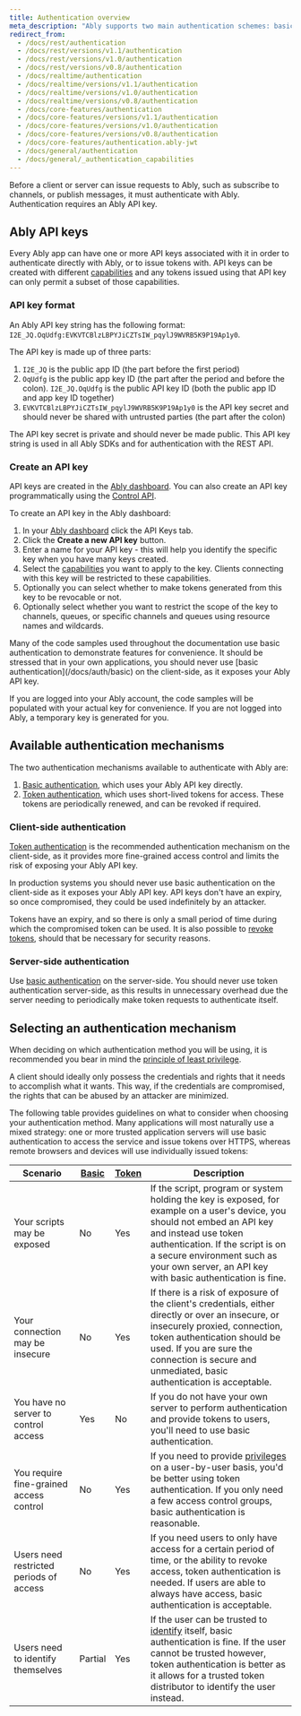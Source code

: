 ```yaml
---
title: Authentication overview
meta_description: "Ably supports two main authentication schemes: basic authentication and token authentication. Token authentication can be implemented using JWTs, Ably tokens, and Ably token requests."
redirect_from:
  - /docs/rest/authentication
  - /docs/rest/versions/v1.1/authentication
  - /docs/rest/versions/v1.0/authentication
  - /docs/rest/versions/v0.8/authentication
  - /docs/realtime/authentication
  - /docs/realtime/versions/v1.1/authentication
  - /docs/realtime/versions/v1.0/authentication
  - /docs/realtime/versions/v0.8/authentication
  - /docs/core-features/authentication
  - /docs/core-features/versions/v1.1/authentication
  - /docs/core-features/versions/v1.0/authentication
  - /docs/core-features/versions/v0.8/authentication
  - /docs/core-features/authentication.ably-jwt
  - /docs/general/authentication
  - /docs/general/_authentication_capabilities
---
```


Before a client or server can issue requests to Ably, such as subscribe to channels, or publish messages, it must authenticate with Ably. Authentication requires an Ably API key.

## Ably API keys <a id="api-keys"/>

Every Ably app can have one or more API keys associated with it in order to authenticate directly with Ably, or to issue tokens with. API keys can be created with different [capabilities](/docs/auth/capabilities) and any tokens issued using that API key can only permit a subset of those capabilities.

### API key format <a id="format"/>

An Ably API key string has the following format: `I2E_JQ.OqUdfg:EVKVTCBlzLBPYJiCZTsIW_pqylJ9WVRB5K9P19Ap1y0`.

The API key is made up of three parts:

1. `I2E_JQ` is the public app ID (the part before the first period)
2. `OqUdfg` is the public app key ID (the part after the period and before the colon). `I2E_JQ.OqUdfg` is the public API key ID (both the public app ID and app key ID together)
3. `EVKVTCBlzLBPYJiCZTsIW_pqylJ9WVRB5K9P19Ap1y0` is the API key secret and should never be shared with untrusted parties (the part after the colon)

The API key secret is private and should never be made public. This API key string is used in all Ably SDKs and for authentication with the REST API.

### Create an API key <a id="create"/>

API keys are created in the [Ably dashboard](https://ably.com/dashboard). You can also create an API key programmatically using the [Control API](/docs/platform/account/control-api).

To create an API key in the Ably dashboard:

1. In your [Ably dashboard](https://ably.com/dashboard) click the API Keys tab.
2. Click the **Create a new API key** button.
3. Enter a name for your API key - this will help you identify the specific key when you have many keys created.
4. Select the [capabilities](/docs/auth/capabilities) you want to apply to the key. Clients connecting with this key will be restricted to these capabilities.
5. Optionally you can select whether to make tokens generated from this key to be revocable or not.
6. Optionally select whether you want to restrict the scope of the key to channels, queues, or specific channels and queues using resource names and wildcards.

<Aside type="important">
Many of the code samples used throughout the documentation use basic authentication to demonstrate features for convenience. It should be stressed that in your own applications, you should never use [basic authentication](/docs/auth/basic) on the client-side, as it exposes your Ably API key.

If you are logged into your Ably account, the code samples will be populated with your actual key for convenience. If you are not logged into Ably, a temporary key is generated for you.
</Aside>

## Available authentication mechanisms <a id="mechanisms"/>

The two authentication mechanisms available to authenticate with Ably are:

1. [Basic authentication](/docs/auth/basic), which uses your Ably API key directly.
2. [Token authentication](/docs/auth/token), which uses short-lived tokens for access. These tokens are periodically renewed, and can be revoked if required.

### Client-side authentication <a id="client"/>

[Token authentication](/docs/auth/token) is the recommended authentication mechanism on the client-side, as it provides more fine-grained access control and limits the risk of exposing your Ably API key.

In production systems you should never use basic authentication on the client-side as it exposes your Ably API key. API keys don't have an expiry, so once compromised, they could be used indefinitely by an attacker.

Tokens have an expiry, and so there is only a small period of time during which the compromised token can be used. It is also possible to [revoke tokens](/docs/auth/revocation), should that be necessary for security reasons.

### Server-side authentication <a id="server"/>

Use [basic authentication](/docs/auth/basic) on the server-side. You should never use token authentication server-side, as this results in unnecessary overhead due the server needing to periodically make token requests to authenticate itself.

## Selecting an authentication mechanism <a id="selecting-auth"/>

When deciding on which authentication method you will be using, it is recommended you bear in mind the [principle of least privilege](https://en.wikipedia.org/wiki/Principle_of_least_privilege).

A client should ideally only possess the credentials and rights that it needs to accomplish what it wants. This way, if the credentials are compromised, the rights that can be abused by an attacker are minimized.

The following table provides guidelines on what to consider when choosing your authentication method. Many applications will most naturally use a mixed strategy: one or more trusted application servers will use basic authentication to access the service and issue tokens over HTTPS, whereas remote browsers and devices will use individually issued tokens:

| Scenario | [Basic](/docs/auth/basic) | [Token](/docs/auth/token) | Description |
|----------|---------------------------|---------------------------|-------------|
| Your scripts may be exposed | No | Yes | If the script, program or system holding the key is exposed, for example on a user's device, you should not embed an API key and instead use token authentication. If the script is on a secure environment such as your own server, an API key with basic authentication is fine. |
| Your connection may be insecure | No | Yes | If there is a risk of exposure of the client's credentials, either directly or over an insecure, or insecurely proxied, connection, token authentication should be used. If you are sure the connection is secure and unmediated, basic authentication is acceptable. |
| You have no server to control access | Yes | No  | If you do not have your own server to perform authentication and provide tokens to users, you'll need to use basic authentication. |
| You require fine-grained access control | No | Yes | If you need to provide [privileges](/docs/auth/capabilities) on a user-by-user basis, you'd be better using token authentication. If you only need a few access control groups, basic authentication is reasonable. |
| Users need restricted periods of access | No | Yes | If you need users to only have access for a certain period of time, or the ability to revoke access, token authentication is needed. If users are able to always have access, basic authentication is acceptable. |
| Users need to identify themselves | Partial  | Yes | If the user can be trusted to [identify](/docs/auth/identified-clients) itself, basic authentication is fine. If the user cannot be trusted however, token authentication is better as it allows for a trusted token distributor to identify the user instead. |
